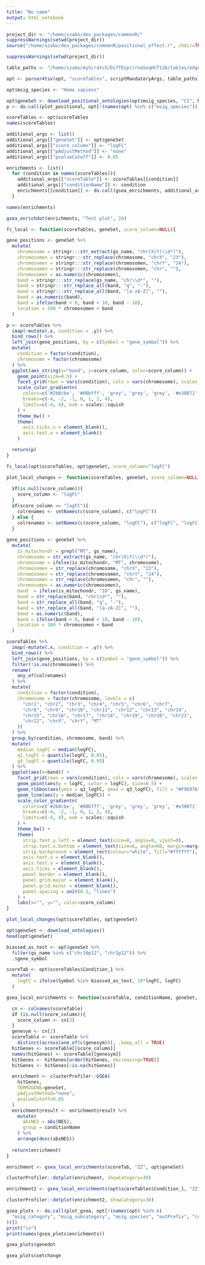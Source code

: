 ```yaml
---
title: "No name"
output: html_notebook
---
```


```r
project_dir <- "/home/szabo/dev_packages/commonR/"
suppressWarnings(setwd(project_dir))
source("/home/szabo/dev_packages/commonR/positional_effect.r", chdir=TRUE)
```

```r
suppressWarnings(setwd(project_dir))

table_paths <- "/home/szabo/myScratch/DiffExpr/rnaSeqHCT116/tables/edge_Bax___Bak DKO.tsv"

opt <- parser4tsv(opt, "scoreTables", scriptMandatoryArgs, table_paths)

opt$msig_species <- "Homo sapiens"
```

```r
opt$geneSet <- download_positional_ontologies(opt$msig_species, "C1", NULL)
p <- do.call(plot_positional, opt[!(names(opt) %in% c("msig_species"))])
```


```r
scoreTables <- opt$scoreTables
names(scoreTables)
```


```r

additional_args <- list()
additional_args[["geneSet"]] <- opt$geneSet
additional_args[["score_column"]] <- "logFC"
additional_args[["pAdjustMethod"]] <- "none"
additional_args[["pvalueCutoff"]] <- 0.05

enrichments <- list()
  for (condition in names(scoreTables)){
    additional_args[["scoreTable"]] <- scoreTables[[condition]]
    additional_args[["conditionName"]] <- condition
    enrichments[[condition]] <- do.call(gsea_enrichments, additional_args)
  }

names(enrichments)
```
```r
gsea_enrichdot(enrichments, "Test plot", 20)
```


```r
fc_local <- function(scoreTables, geneSet, score_column=NULL){

gene_positions <- geneSet %>%
  mutate(
    chromosome = stringr:::str_extract(gs_name, "chr(X|Y|\\d*)"),
    chromosomen = stringr:::str_replace(chromosome, "chrX", "23"),
    chromosomen = stringr:::str_replace(chromosomen, "chrY", "24"),
    chromosomen = stringr:::str_replace(chromosomen, "chr", ""),
    chromosomen = as.numeric(chromosomen),
    band = stringr:::str_replace(gs_name, "chr\\d*", ""),
    band = stringr:::str_replace_all(band, "q", "-"),
    band = stringr:::str_replace_all(band, "[a-zA-Z]", ""),
    band = as.numeric(band),
    band = ifelse(band < 0, band + 10, band - 10),
    location = 100 * chromosomen + band
  )

p <- scoreTables %>%
  imap(~mutate(.x, condition = .y)) %>%
  bind_rows() %>%
  left_join(gene_positions, by = c(Symbol = "gene_symbol")) %>%
  mutate(
    condition = factor(condition),
    chromosome = factor(chromosome)
  ) %>%
  ggplot(aes_string(x="band", y=score_column, color=score_column)) +
    geom_point(size=0.5) +
    facet_grid(rows = vars(condition), cols = vars(chromosome), scales = "free") +
    scale_color_gradientn(
      colors=c('#2b8cbe', '#00bfff', 'grey', 'grey', 'grey', '#e38071', '#e31e00'),
      breaks=c(-4, -2, -1, 0, 1, 2, 4),
      limits=c(-4, 4), oob = scales::squish
    ) +
    theme_bw() +
    theme(
      axis.ticks.x = element_blank(),
      axis.text.x = element_blank()
    )

  return(p)
}

fc_local(opt$scoreTables, opt$geneSet, score_column="logFC")
```

```r
plot_local_changes <- function(scoreTables, geneSet, score_column=NULL){
  
  if(is.null(score_column)){
    score_column <- "logFC"
  }
  if(score_column == "logFC"){
    colrenames <- setNames(c(score_column), c("logFC"))
  } else {
    colrenames <- setNames(c(score_column, "logFC"), c("logFC", "logFC1"))
  }
  
gene_positions <- geneSet %>%
  mutate(
    is_mitochondr = grepl("MT", gs_name),
    chromosome = str_extract(gs_name, "chr(X|Y|\\d*)"),
    chromosome = ifelse(is_mitochondr, "MT", chromosome),
    chromosomen = str_replace(chromosome, "chrX", "23"),
    chromosomen = str_replace(chromosomen, "chrY", "24"),
    chromosomen = str_replace(chromosomen, "chr", ""),
    chromosomen = as.numeric(chromosomen),
    band  = ifelse(is_mitochondr, "10", gs_name),
    band = str_replace(band, "chr\\d*", ""),
    band = str_replace_all(band, "q", "-"),
    band = str_replace_all(band, "[a-zA-Z]", ""),
    band = as.numeric(band),
    band = ifelse(band < 0, band + 10, band - 10),
    location = 100 * chromosomen + band
  )

scoreTables %>%
  imap(~mutate(.x, condition = .y)) %>%
  bind_rows() %>%
  left_join(gene_positions, by = c(Symbol = "gene_symbol")) %>%
  filter(!is.na(chromosome)) %>%
  rename(
    any_of(colrenames)
  ) %>%
  mutate(
    condition = factor(condition),
    chromosome = factor(chromosome, levels = c(
      "chr1", "chr2", "chr3", "chr4", "chr5", "chr6", "chr7",
      "chr8", "chr9", "chr10", "chr11", "chr12", "chr13", "chr14", 
      "chr15", "chr16", "chr17", "chr18", "chr19", "chr20", "chr21", 
      "chr22", "chrX", "chrY", "MT" 
    ))
  ) %>%
  group_by(condition, chromosome, band) %>%
  mutate(
    median_logFC = median(logFC),
    q1_logFC = quantile(logFC, 0.05),
    q3_logFC = quantile(logFC, 0.95)
  ) %>%
  ggplot(aes(x=band)) +
    facet_grid(rows = vars(condition), cols = vars(chromosome), scales = "free", switch="both") +
    geom_point(aes(y = logFC, color = logFC), size=0.5) +
    geom_ribbon(aes(ymin = q1_logFC, ymax = q3_logFC), fill = "#F9E076") +
    geom_line(aes(y = median_logFC)) +
    scale_color_gradientn(
      colors=c('#2b8cbe', '#00bfff', 'grey', 'grey', 'grey', '#e38071', '#e31e00'),
      breaks=c(-4, -2, -1, 0, 1, 2, 4),
      limits=c(-4, 4), oob = scales::squish
    ) +
    theme_bw() +
    theme(
      strip.text.y.left = element_text(size=8, angle=0, vjust=0),
      strip.text.x.bottom = element_text(size=6, angle=60, margin=margin(t=2, r=7, b=7, l=7)),
      strip.background = element_rect(colour="white", fill="#ffffff"),
      axis.text.x = element_blank(),
      axis.text.y = element_blank(),
      axis.ticks = element_blank(),
      panel.border = element_blank(),
      panel.grid.major = element_blank(),
      panel.grid.minor = element_blank(),
      panel.spacing = unit(0.1, "lines")
    ) + 
    labs(x="", y="", color=score_column)
}

plot_local_changes(opt$scoreTables, opt$geneSet)
```


```r
opt$geneSet <- download_ontologies()
head(opt$geneSet)
```

```r
biassed_as_test <- opt$geneSet %>%
  filter(gs_name %in% c("chr10p12", "chr1p12")) %>%
  .$gene_symbol

scoreTab <- opt$scoreTables$Condition_1 %>%
  mutate(
    logFC = ifelse(Symbol %in% biassed_as_test, 10*logFC, logFC)
  )
```

```r
gsea_local_enrichments <- function(scoreTable, conditionName, geneSet, score_column=NULL){

  cn <- colnames(scoreTable)
  if (is.null(score_column)){
    score_column <- cn[3]
  }
  genesym <- cn[2]
  scoreTable <- scoreTable %>%
    distinct(across(one_of(c(genesym))), .keep_all = TRUE)
  hitGenes <- scoreTable[[score_column]]
  names(hitGenes) <- scoreTable[[genesym]]
  hitGenes <- hitGenes[order(hitGenes, decreasing=TRUE)]
  hitGenes <- hitGenes[!is.na(hitGenes)]

  enrichment <- clusterProfiler::GSEA(
    hitGenes,
    TERM2GENE=geneSet,
    pAdjustMethod="none",
    pvalueCutoff=0.05
  )
  enrichment@result <- enrichment@result %>%
    mutate(
      absNES = abs(NES),
      group = conditionName
    ) %>%
    arrange(desc(absNES))
  
  return(enrichment)
}
```

```r
enrichment <- gsea_local_enrichments(scoreTab, "ZZ", opt$geneSet)
```
```r
clusterProfiler::dotplot(enrichment, showCategory=30)
```
```r
enrichment2 <- gsea_local_enrichments(opt$scoreTables$Condition_1, "ZZ", opt$geneSet)
```
```r
clusterProfiler::dotplot(enrichment2, showCategory=30)
```




```r
gsea_plots <- do.call(plot_gsea, opt[!(names(opt) %in% c(
  "msig_category", "msig_subcategory", "msig_species", "outPrefix", "commandRpath", "outFile"
))])
print("\n")
print(names(gsea_plots$enrichments))
```

```r
gsea_plots$genedot
```
```r
gsea_plots$setchange
```